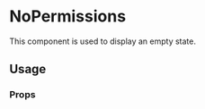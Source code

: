 <!--- EmptyStateLayout.stories.mdx --->


<Meta title="components/NoPermissions" />

# NoPermissions

This component is used to display an empty state.

## Usage

<Canvas>
  <Story name="base">
    <Main>
      <NoPermissions />
    </Main>
  </Story>
</Canvas>

### Props

<ArgsTable of={NoPermissions} />
